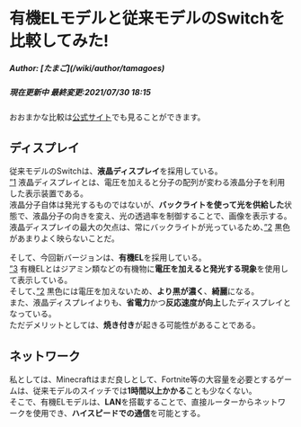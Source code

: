 # 有機ELモデルと従来モデルのSwitchを比較してみた!
<h5>Author: [たまご](/wiki/author/tamagoes)</h5>
<h5>現在更新中
最終変更:2021/07/30 18:15</h5>

おおまかな比較は[公式サイト](https://www.nintendo.co.jp/hardware/switch/compare/index.html)でも見ることができます。

## ディスプレイ
従来モデルのSwitchは、**液晶ディスプレイ**を採用している。  
[”1](https://www.weblio.jp/content/%E6%B6%B2%E6%99%B6%E3%83%87%E3%82%A3%E3%82%B9%E3%83%97%E3%83%AC%E3%82%A4) 液晶ディスプレイとは、電圧を加えると分子の配列が変わる液晶分子を利用した表示装置である。  
液晶分子自体は発光するものではないが、**バックライトを使って光を供給した**状態で、液晶分子の向きを変え、光の透過率を制御することで、画像を表示する。  
液晶ディスプレイの最大の欠点は、常にバックライトが光っているため、[”2](https://www.youtube.com/watch?v=DS_S5fHRAHI) 黒色があまりよく映らないことだ。  

そして、今回新バージョンは、**有機EL**を採用している。  
[”3](https://www.weblio.jp/content/%E6%9C%89%E6%A9%9FEL) 有機ELとはジアミン類などの有機物に**電圧を加えると発光する現象**を使用して表示している。  
そして、[”2](https://www.youtube.com/watch?v=DS_S5fHRAHI) 黒色には電圧を加えないため、**より黒が濃く**、**綺麗**になる。  
また、液晶ディスプレイよりも、**省電力**かつ**反応速度が向上**したディスプレイとなっている。  
ただデメリットとしては、**焼き付き**が起きる可能性があることである。

## ネットワーク
私としては、Minecraftはまだ良しとして、Fortnite等の大容量を必要とするゲームは、従来モデルのスイッチでは**1時間以上かかる**ことも少なくない。  
そこで、有機ELモデルは、**LAN**を搭載することで、直接ルーターからネットワークを使用でき、**ハイスピードでの通信**を可能とする。
